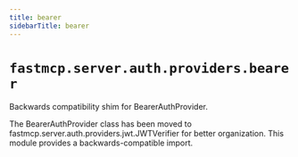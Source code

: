 ---
title: bearer
sidebarTitle: bearer
---

# `fastmcp.server.auth.providers.bearer`


Backwards compatibility shim for BearerAuthProvider.

The BearerAuthProvider class has been moved to fastmcp.server.auth.providers.jwt.JWTVerifier
for better organization. This module provides a backwards-compatible import.

